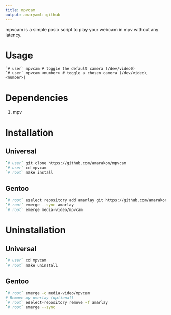 ```yaml
---
title: mpvcam
output: amaryaml::github
---
```


mpvcam is a simple posix script to play your webcam in mpv without any latency.

# Usage

```
`# user` mpvcam # toggle the default camera (/dev/video0)
`# user` mpvcam <number> # toggle a chosen camera (/dev/video\<number>)
```

# Dependencies

1. mpv

# Installation

## Universal

```sh
`# user` git clone https://github.com/amarakon/mpvcam
`# user` cd mpvcam
`# root` make install
```

## Gentoo

```sh
`# root` eselect repository add amarlay git https://github.com/amarakon/amarlay
`# root` emerge --sync amarlay
`# root` emerge media-video/mpvcam
```

# Uninstallation

## Universal

```sh
`# user` cd mpvcam
`# root` make uninstall
```

## Gentoo

```sh
`# root` emerge -c media-video/mpvcam
# Remove my overlay (optional)
`# root` eselect-repository remove -f amarlay
`# root` emerge --sync
```
